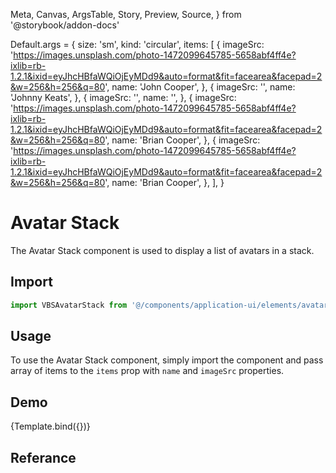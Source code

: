   Meta,
  Canvas,
  ArgsTable,
  Story,
  Preview,
  Source,
} from '@storybook/addon-docs'

<Meta title="Application UI/Elements/Avatar Stack" component={VBSAvatarStack} />


Default.args = {
  size: 'sm',
  kind: 'circular',
  items: [
    {
      imageSrc:
        'https://images.unsplash.com/photo-1472099645785-5658abf4ff4e?ixlib=rb-1.2.1&ixid=eyJhcHBfaWQiOjEyMDd9&auto=format&fit=facearea&facepad=2&w=256&h=256&q=80',
      name: 'John Cooper',
    },
    {
      imageSrc: '',
      name: 'Johnny Keats',
    },
    {
      imageSrc: '',
      name: '',
    },
    {
      imageSrc:
        'https://images.unsplash.com/photo-1472099645785-5658abf4ff4e?ixlib=rb-1.2.1&ixid=eyJhcHBfaWQiOjEyMDd9&auto=format&fit=facearea&facepad=2&w=256&h=256&q=80',
      name: 'Brian Cooper',
    },
    {
      imageSrc:
        'https://images.unsplash.com/photo-1472099645785-5658abf4ff4e?ixlib=rb-1.2.1&ixid=eyJhcHBfaWQiOjEyMDd9&auto=format&fit=facearea&facepad=2&w=256&h=256&q=80',
      name: 'Brian Cooper',
    },
  ],
}

# Avatar Stack

The Avatar Stack component is used to display a list of avatars in a stack.

## Import

```js
import VBSAvatarStack from '@/components/application-ui/elements/avatar-stack'
```

## Usage

To use the Avatar Stack component, simply import the component and pass array of items to the `items` prop with `name` and `imageSrc` properties.

## Demo

<Canvas>
  <Story name="Default" args={Default.args}>
    {Template.bind({})}
  </Story>
</Canvas>

## Referance

<ArgsTable of={VBSAvatarStack} />
